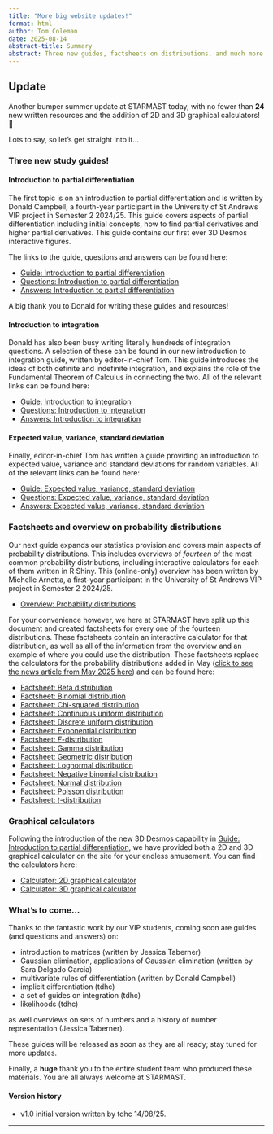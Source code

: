 ```yaml
---
title: "More big website updates!"
format: html
author: Tom Coleman
date: 2025-08-14
abstract-title: Summary
abstract: Three new guides, factsheets on distributions, and much more!
---
```


## Update {-}

Another bumper summer update at STARMAST today, with no fewer than **24** new written resources and the addition of 2D and 3D graphical calculators! 💫 

Lots to say, so let's get straight into it...

### Three new study guides! {-}

#### Introduction to partial differentiation {-}

The first topic is on an introduction to partial differentiation and is written by Donald Campbell, a fourth-year participant in the University of St Andrews VIP project in Semester 2 2024/25. This guide covers aspects of partial differentiation including initial concepts, how to find partial derivatives and higher partial derivatives. This guide contains our first ever 3D Desmos interactive figures.

The links to the guide, questions and answers can be found here:

- [Guide: Introduction to partial differentiation](../studyguides/introtopartialdifferentiation.qmd)
- [Questions: Introduction to partial differentiation](../questions/qs-introtopartialdifferentiation.qmd)
- [Answers: Introduction to partial differentiation](../answers/as-introtopartialdifferentiation.qmd)

A big thank you to Donald for writing these guides and resources!

#### Introduction to integration {-}

Donald has also been busy writing literally hundreds of integration questions. A selection of these can be found in our new introduction to integration guide, written by editor-in-chief Tom. This guide introduces the ideas of both definite and indefinite integration, and explains the role of the Fundamental Theorem of Calculus in connecting the two. All of the relevant links can be found here:

- [Guide: Introduction to integration](../studyguides/introtointegration.qmd)
- [Questions: Introduction to integration](../questions/qs-introtointegration.qmd)
- [Answers: Introduction to integration](../answers/as-introtointegration.qmd)

#### Expected value, variance, standard deviation {-}

Finally, editor-in-chief Tom has written a guide providing an introduction to expected value, variance and standard deviations for random variables. All of the relevant links can be found here:

- [Guide: Expected value, variance, standard deviation](../studyguides/expectedvariance.qmd)
- [Questions: Expected value, variance, standard deviation](../questions/qs-expectedvariance.qmd)
- [Answers: Expected value, variance, standard deviation](../answers/as-expectedvariance.qmd)

### Factsheets and overview on probability distributions {-}

Our next guide expands our statistics provision and covers main aspects of probability distributions. This includes overviews of *fourteen* of the most common probability distributions, including interactive calculators for each of them written in R Shiny. This (online-only) overview has been written by Michelle Arnetta, a first-year participant in the University of St Andrews VIP project in Semester 2 2024/25.

- [Overview: Probability distributions](../overviews/o-distributions.qmd)

For your convenience however, we here at STARMAST have split up this document and created factsheets for every one of the fourteen distributions. These factsheets contain an interactive calculator for that distribution, as well as all of the information from the overview and an example of where you could use the distribution. These factsheets replace the calculators for the probability distributions added in May ([click to see the news article from May 2025 here](update020525.qmd)) and can be found here:

- [Factsheet: Beta distribution](../factsheets/f-betadist.qmd)
- [Factsheet: Binomial distribution](../factsheets/f-binomialdist.qmd)
- [Factsheet: Chi-squared distribution](../factsheets/f-chisquareddist.qmd)
- [Factsheet: Continuous uniform distribution](../factsheets/f-contunifdist.qmd)
- [Factsheet: Discrete uniform distribution](../factsheets/f-dunifdist.qmd)
- [Factsheet: Exponential distribution](../factsheets/f-expdist.qmd)
- [Factsheet: $F$-distribution](../factsheets/f-fdist.qmd)
- [Factsheet: Gamma distribution](../factsheets/f-gammadist.qmd)
- [Factsheet: Geometric distribution](../factsheets/f-geomdist.qmd) 
- [Factsheet: Lognormal distribution](../factsheets/f-lognormaldist.qmd)
- [Factsheet: Negative binomial distribution](../factsheets/f-negbinomialdist.qmd)
- [Factsheet: Normal distribution](../factsheets/f-normaldist.qmd)
- [Factsheet: Poisson distribution](../factsheets/f-poissondist.qmd)
- [Factsheet: $t$-distribution](../factsheets/f-tdist.qmd)


### Graphical calculators {-}

Following the introduction of the new 3D Desmos capability in [Guide: Introduction to partial differentiation](../studyguides/introtopartialdifferentiation.qmd), we have provided both a 2D and 3D graphical calculator on the site for your endless amusement. You can find the calculators here:

- [Calculator: 2D graphical calculator](../apps/calculators/c-blank2dgraphcalc.qmd)
- [Calculator: 3D graphical calculator](../apps/calculators/c-blank3dgraphcalc.qmd)

### What's to come... {-}

Thanks to the fantastic work by our VIP students, coming soon are guides (and questions and answers) on:

- introduction to matrices (written by Jessica Taberner)
- Gaussian elimination, applications of Gaussian elimination (written by Sara Delgado Garcia)
- multivariate rules of differentiation (written by Donald Campbell)
- implicit differentiation (tdhc)
- a set of guides on integration (tdhc)
- likelihoods (tdhc)

as well overviews on sets of numbers and a history of number representation (Jessica Taberner).

These guides will be released as soon as they are all ready; stay tuned for more updates.

Finally, a **huge** thank you to the entire student team who produced these materials. You are all always welcome at STARMAST. 

#### Version history {-}

- v1.0 initial version written by tdhc 14/08/25.

---